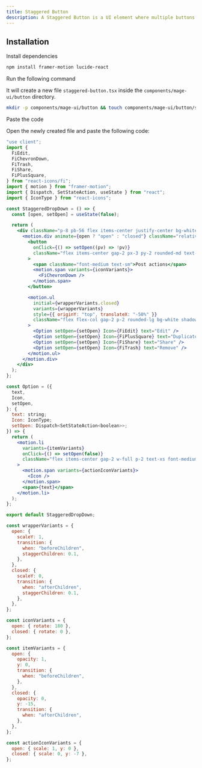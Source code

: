 ```yaml
---
title: Staggered Button
description: A Staggered Button is a UI element where multiple buttons animate sequentially with a delay, creating a smooth cascading effect.
---
```


<ComponentPreview name="button-staggered-button--docs" />

## Installation

<Steps>
<Step>Install dependencies</Step>

```bash
npm install framer-motion lucide-react
```

<Step>Run the following command</Step>

It will create a new file `staggered-button.tsx` inside the `components/mage-ui/button` directory.

```bash 
mkdir -p components/mage-ui/button && touch components/mage-ui/button/staggered-button.tsx
```

<Step>Paste the code</Step> 

Open the newly created file and paste the following code:

```jsx 
"use client";
import {
  FiEdit,
  FiChevronDown,
  FiTrash,
  FiShare,
  FiPlusSquare,
} from "react-icons/fi";
import { motion } from "framer-motion";
import { Dispatch, SetStateAction, useState } from "react";
import { IconType } from "react-icons";

const StaggeredDropDown = () => {
  const [open, setOpen] = useState(false);

  return (
    <div className="p-8 pb-56 flex items-center justify-center bg-white">
      <motion.div animate={open ? "open" : "closed"} className="relative">
        <button
          onClick={() => setOpen((pv) => !pv)}
          className="flex items-center gap-2 px-3 py-2 rounded-md text-indigo-50 bg-indigo-500 hover:bg-indigo-500 transition-colors"
        >
          <span className="font-medium text-sm">Post actions</span>
          <motion.span variants={iconVariants}>
            <FiChevronDown />
          </motion.span>
        </button>

        <motion.ul
          initial={wrapperVariants.closed}
          variants={wrapperVariants}
          style={{ originY: "top", translateX: "-50%" }}
          className="flex flex-col gap-2 p-2 rounded-lg bg-white shadow-xl absolute top-[120%] left-[50%] w-48 overflow-hidden"
        >
          <Option setOpen={setOpen} Icon={FiEdit} text="Edit" />
          <Option setOpen={setOpen} Icon={FiPlusSquare} text="Duplicate" />
          <Option setOpen={setOpen} Icon={FiShare} text="Share" />
          <Option setOpen={setOpen} Icon={FiTrash} text="Remove" />
        </motion.ul>
      </motion.div>
    </div>
  );
};

const Option = ({
  text,
  Icon,
  setOpen,
}: {
  text: string;
  Icon: IconType;
  setOpen: Dispatch<SetStateAction<boolean>>;
}) => {
  return (
    <motion.li
      variants={itemVariants}
      onClick={() => setOpen(false)}
      className="flex items-center gap-2 w-full p-2 text-xs font-medium whitespace-nowrap rounded-md hover:bg-indigo-100 text-slate-700 hover:text-indigo-500 transition-colors cursor-pointer"
    >
      <motion.span variants={actionIconVariants}>
        <Icon />
      </motion.span>
      <span>{text}</span>
    </motion.li>
  );
};

export default StaggeredDropDown;

const wrapperVariants = {
  open: {
    scaleY: 1,
    transition: {
      when: "beforeChildren",
      staggerChildren: 0.1,
    },
  },
  closed: {
    scaleY: 0,
    transition: {
      when: "afterChildren",
      staggerChildren: 0.1,
    },
  },
};

const iconVariants = {
  open: { rotate: 180 },
  closed: { rotate: 0 },
};

const itemVariants = {
  open: {
    opacity: 1,
    y: 0,
    transition: {
      when: "beforeChildren",
    },
  },
  closed: {
    opacity: 0,
    y: -15,
    transition: {
      when: "afterChildren",
    },
  },
};

const actionIconVariants = {
  open: { scale: 1, y: 0 },
  closed: { scale: 0, y: -7 },
};

```
</Steps>


